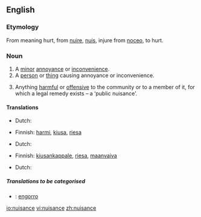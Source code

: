 ==English==

===Etymology===
From {{F.}} meaning hurt, from [[nuire]], [[nuis]], injure from {{L.}} [[noceo]], to hurt.

===Noun===
{{en-noun}}

# A [[minor]] [[annoyance]] or [[inconvenience]].
# A [[person]] or [[thing]] causing annoyance or inconvenience.
# {{law}} Anything [[harmful]] or [[offensive]] to the community or to a member of it, for which a legal remedy exists &ndash; a ‘public nuisance’.

====Translations====
{{top|minor annoyance or inconvenience}}
*Dutch: {{t|nl|overlast|m}}
{{mid}}
*Finnish: [[harmi]], [[kiusa]], [[riesa]]
{{bottom}}

{{top|person or thing causing annoyance of inconvenience}}
*Dutch: {{t|nl|lastpost|m}}
{{mid}}
*Finnish: [[kiusankappale]], [[riesa]], [[maanvaiva]]
{{bottom}}

{{top|law: anything harmful or offensive to the community or to a member of it}}
*Dutch: {{t|nl|overlast|m}}
{{mid}}
{{bottom}}

=====Translations to be categorised=====
*{{ttbc|Spanish}}: [[engorro]] {{m}}

[[io:nuisance]]
[[vi:nuisance]]
[[zh:nuisance]]